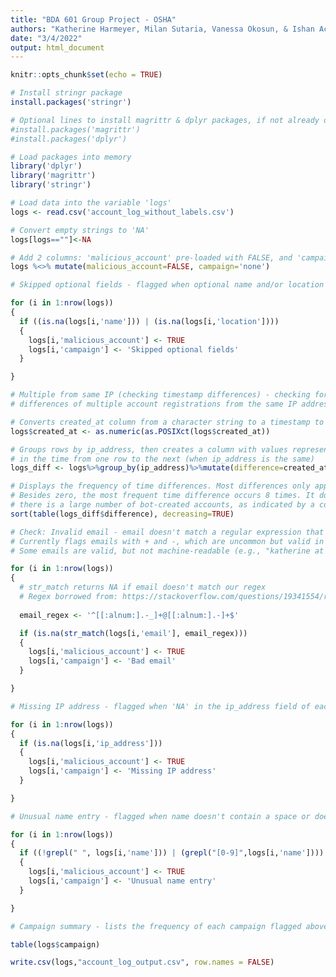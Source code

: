 ---
title: "BDA 601 Group Project - OSHA"
authors: "Katherine Harmeyer, Milan Sutaria, Vanessa Okosun, & Ishan Achar"
date: "3/4/2022"
output: html_document
---

```{r setup, include=FALSE}
knitr::opts_chunk$set(echo = TRUE)
```

```{r}
# Install stringr package
install.packages('stringr')

# Optional lines to install magrittr & dplyr packages, if not already done
#install.packages('magrittr')
#install.packages('dplyr')

# Load packages into memory
library('dplyr')
library('magrittr')
library('stringr')

# Load data into the variable 'logs'
logs <- read.csv('account_log_without_labels.csv')

# Convert empty strings to 'NA'
logs[logs==""]<-NA

# Add 2 columns: 'malicious_account' pre-loaded with FALSE, and 'campaign' pre-loaded with "none"
logs %<>% mutate(malicious_account=FALSE, campaign='none')

```

```{r}
# Skipped optional fields - flagged when optional name and/or location fields were left blank

for (i in 1:nrow(logs))
{
  if ((is.na(logs[i,'name'])) | (is.na(logs[i,'location'])))
  {
    logs[i,'malicious_account'] <- TRUE
    logs[i,'campaign'] <- 'Skipped optional fields'
  }

}
```


```{r}
# Multiple from same IP (checking timestamp differences) - checking for consistent time
# differences of multiple account registrations from the same IP address.

# Converts created_at column from a character string to a timestamp to a numeric
logs$created_at <- as.numeric(as.POSIXct(logs$created_at))

# Groups rows by ip_address, then creates a column with values representing the difference
# in the time from one row to the next (when ip_address is the same)
logs_diff <- logs%>%group_by(ip_address)%>%mutate(difference=created_at-lag(created_at,default=first(created_at)))

# Displays the frequency of time differences. Most differences only appear once.
# Besides zero, the most frequent time difference occurs 8 times. It does not appear that
# there is a large number of bot-created accounts, as indicated by a consistent time difference.
sort(table(logs_diff$difference), decreasing=TRUE)


```


```{r}
# Check: Invalid email - email doesn't match a regular expression that should match MOST valid emails
# Currently flags emails with + and -, which are uncommon but valid in some systems.
# Some emails are valid, but not machine-readable (e.g., "katherine at gmail dot com").

for (i in 1:nrow(logs))
{
  # str_match returns NA if email doesn't match our regex
  # Regex borrowed from: https://stackoverflow.com/questions/19341554/regular-expression-in-base-r-regex-to-identify-email-address
  
  email_regex <- '^[[:alnum:].-_]+@[[:alnum:].-]+$'

  if (is.na(str_match(logs[i,'email'], email_regex)))
  {
    logs[i,'malicious_account'] <- TRUE
    logs[i,'campaign'] <- 'Bad email'
  }

}
```


```{r}
# Missing IP address - flagged when 'NA' in the ip_address field of each row

for (i in 1:nrow(logs))
{
  if (is.na(logs[i,'ip_address']))
  {
    logs[i,'malicious_account'] <- TRUE
    logs[i,'campaign'] <- 'Missing IP address'
  }

}

```





```{r}
# Unusual name entry - flagged when name doesn't contain a space or does contain a number

for (i in 1:nrow(logs))
{
  if ((!grepl(" ", logs[i,'name'])) | (grepl("[0-9]",logs[i,'name'])))
  {
    logs[i,'malicious_account'] <- TRUE
    logs[i,'campaign'] <- 'Unusual name entry'
  }

}

```


```{r}
# Campaign summary - lists the frequency of each campaign flagged above

table(logs$campaign)
```


```{r}
write.csv(logs,"account_log_output.csv", row.names = FALSE)
```


